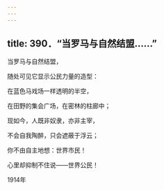 ```yaml
---
---
---
```

title: 390．“当罗马与自然结盟……”
---




当罗马与自然结盟，

随处可见它显示公民力量的造型：

在蓝色马戏场一样透明的半空，

在田野的集会广场，在密林的柱廊中；

现如今，人既非奴隶，亦非主宰，

不会自我陶醉，只会遮蔽于浮云；

你不由自主地想：世界市民！

心里却抑制不住说——世界公民！

1914年